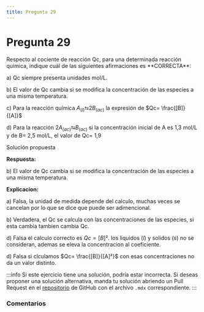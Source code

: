 ```yaml
---
title: Pregunta 29
---
```



# Pregunta 29

<div className="exercise">
Respecto al cociente de reacción Qc, para una determinada reacción química, indique cuál de las
siguientes afirmaciones es **CORRECTA**:

a) Qc siempre presenta unidades mol/L.

b) El valor de Qc cambia si se modifica la concentración de las especies a una misma
temperatura.

c) Para la reacción química $A_{(l)} ⮀ 2B_{(ac)}$ la expresión de $Qc= \frac{[B]}{[A]}$

d) Para la reacción $2A_{(ac)} ⮀ B_{(ac)}$ si la concentración inicial de A es 1,3 mol/L y de B= 2,5 mol/L,
el valor de Qc= 1,9
</div>

<MDXDetails>
<summary>Solución propuesta</summary>

<div className="exercise">

**Respuesta:**

b) El valor de Qc cambia si se modifica la concentración de las especies a una misma
temperatura.

**Explicacion:**

a) Falsa, la unidad de medida depende del calculo, muchas veces se cancelan por lo que se dice que puede ser adimencional.

b) Verdadera, el Qc se calcula con las concentraciones de las especies, si esta cambia tambien cambia Qc.

d) Falsa el calculo correcto es $Qc=[B]²$. los liquidos $(l)$ y solidos $(s)$ no se consideran, ademas se eleva la concentracion al coeficiente.

d) Falsa si clculamos $Qc= \frac{[B]}{[A]²}$ con esas concentraciones no da un valor distinto.
</div>

:::info
Si este ejercicio tiene una solución, podría estar incorrecta. Si deseas proponer una solución alternativa, manda tu solución abriendo
un Pull Request en el [repositorio](https://github.com/crow-rojas/apuntes-fundamentals/pulls) de GitHub con el archivo
`.mdx` correspondiente.
:::

</MDXDetails>

### Comentarios

<Disqus
  url="https://crow-rojas.github.io/apuntes-fundamentals/docs/mathematics/linear-algebra/exercises/2024-2/p08"
  identifier="docs/mathematics/linear-algebra/exercises/2024-2/p08"
  title="2024-2 Álgebra Lineal - Pregunta 08"
/>
